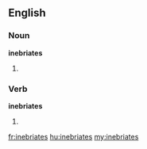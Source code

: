 ==English==

===Noun===
'''inebriates'''

# {{plural of|[[inebriate]]}}

===Verb===
'''inebriates'''

# {{third-person singular of|[[inebriate]]}}

[[fr:inebriates]]
[[hu:inebriates]]
[[my:inebriates]]